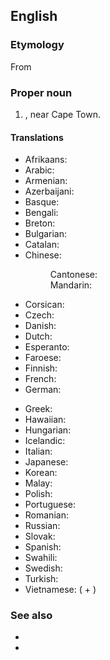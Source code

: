 ==English==
{{wikipedia}}

===Etymology===
From {{der|en|pt|Cabo da Boa Esperança}}

===Proper noun===
{{en-proper noun|head=the [[cape|Cape]] [[of]] [[good|Good]] [[hope|Hope]]}}

# {{place|en|headland|in southwestern|c/South Africa}}, near Cape Town.

====Translations====
{{trans-top|a cape in southwestern South Africa}}
* Afrikaans: {{t|af|Kaap die Goeie Hoop}}
* Arabic: {{t|ar|رَأْس اَلرَّجَاء اَلصَّالِح|m}}
* Armenian: {{t+|hy|Բարեհուսո հրվանդան}}
* Azerbaijani: {{t|az|Ümid Burnu}}
* Basque: {{t|eu|Esperantza Oneko lurmuturra}}
* Bengali: {{t|bn|খোশ উমেদের অন্তরীপ}}
* Breton: {{t|br|Kab ar Spi Mat}}
* Bulgarian: {{t|bg|нос До́бра Наде́жда|m}}
* Catalan: {{t|ca|Cap de Bona Esperança|m}}
* Chinese:
*: Cantonese: {{t|yue|好望角|tr=hou2 mong6 gok3}}
*: Mandarin: {{t+|cmn|好望角|tr=Hǎowàngjiǎo|sc=Hani}}
* Corsican: {{t|co|Capu di Bona Spiranza}}
* Czech: {{t|cs|mys Dobré naděje|m}}
* Danish: {{t|da|Kap Det Gode Håb|c}}
* Dutch: {{t+|nl|Kaap de Goede Hoop}}
* Esperanto: {{t|eo|Kabo de Bona Espero}}
* Faroese: {{t|fo|Góðvónarhøvdi|m}}
* Finnish: {{t|fi|Hyväntoivonniemi}}
* French: {{t+|fr|cap de Bonne-Espérance|m}}
* German: {{t|de|Kap der Guten Hoffnung|n}}
{{trans-mid}}
* Greek: {{t|el|Ακρωτήριο της Καλής Ελπίδος}}
* Hawaiian: {{t|haw|Lae-Manaʻolana}}
* Hungarian: {{t+|hu|Jóreménység foka}}
* Icelandic: {{t|is|Góðrarvonarhöfði|m}}
* Italian: {{t|it|Capo di Buona Speranza|m}}
* Japanese: {{t|ja|喜望峰|tr=きぼうほう, Kibōhō|sc=Jpan}}
* Korean: {{t|ko|^희망봉(喜望峯)}}
* Malay: {{t|ms|Tanjung Harapan}}
* Polish: {{t+|pl|Przylądek Dobrej Nadziei|m}}
* Portuguese: {{t|pt|Cabo da Boa Esperança|m}}
* Romanian: {{t|ro|Capul Bunei Speranțe|m}}
* Russian: {{t+|ru|мыс До́брой Наде́жды|m}}
* Slovak: {{t|sk|mys Dobrej nádeje|m}}
* Spanish: {{t|es|cabo de Buena Esperanza|m}}
* Swahili: {{t|sw|Rasi ya Tumaini Jema}}
* Swedish: {{t|sv|Godahoppsudden|?}}
* Turkish: {{t|tr|Ümit Burnu}}
* Vietnamese: {{t|vi|mũi Hảo Vọng}} ({{t+|vi|mũi}} + {{t|vi|好望}})
{{trans-bottom}}

===See also===
* {{l|en|Cape Province}}
* {{l|en|Cape Town}}